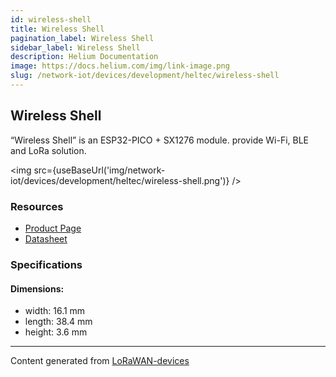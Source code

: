 ```yaml
---
id: wireless-shell
title: Wireless Shell
pagination_label: Wireless Shell
sidebar_label: Wireless Shell
description: Helium Documentation
image: https://docs.helium.com/img/link-image.png
slug: /network-iot/devices/development/heltec/wireless-shell
---
```



## Wireless Shell

“Wireless Shell” is an ESP32-PICO + SX1276 module. provide Wi-Fi, BLE and LoRa solution.

<img src={useBaseUrl('img/network-iot/devices/development/heltec/wireless-shell.png')} />

### Resources

- [Product Page](https://heltec.org/project/wireless-shell/)
- [Datasheet](https://heltec.org/project/wireless-shell/#1552557147424-7f1ec-5c651922-b0bb7490-e31d)

### Specifications

#### Dimensions:

- width: 16.1 mm
- length: 38.4 mm
- height: 3.6 mm

---

Content generated from [LoRaWAN-devices](https://github.com/TheThingsNetwork/lorawan-devices)
